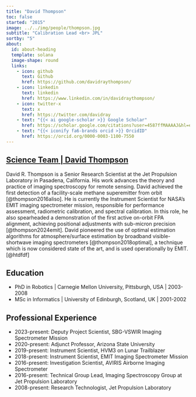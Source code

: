 ```yaml
---
title: "David Thompson"
toc: false
started: "2015"
image: ../../img/people/thompson.jpg
subtitle: "Calibration Lead <br> JPL"
sortby: "5"
about:
  id: about-heading
  template: solana
  image-shape: round
  links:
    - icon: github
      text: Github
      href: https://github.com/davidraythompson/
    - icon: linkedin
      text: linkedin
      href: https://www.linkedin.com/in/davidraythompson/
    - icon: twitter-x
      text: x
      href: https://twitter.com/davidray
    - text: "{{< ai google-scholar >}} Google Scholar"
      href: https://scholar.google.com/citations?user=4587ffMAAAAJ&hl=en 
    - text: "{{< iconify fa6-brands orcid >}} OrcidID"
      href: https://orcid.org/0000-0003-1100-7550
---
```



::::: {.container} 

::: {.listing-header}
## [**Science Team** | **David Thompson**](../../team.qmd#science-team)
::::

:::: {#about-heading}
::: {.about-section} 

David R. Thompson is a Senior Research Scientist at the Jet Propulsion Laboratory in Pasadena, California. His work advances the theory and practice of imaging spectroscopy for remote sensing. David achieved the first detection of a facility-scale methane superemitter from orbit [@thompson2016aliso]. He is currently the Instrument Scientist for NASA's EMIT imaging spectrometer mission, responsible for performance assessment, radiometric calibration, and spectral calibration. In this role, he also spearheaded a demonstration of the first active on-orbit FPA alignment, achieving positional adjustments with sub-micron precision [@thompson2024emit]. David pioneered the use of optimal estimation algorithms for atmosphere/surface estimation by broadband visible-shortwave imaging spectrometers [@thompson2018optimal], a technique which is now considered state of the art, and is used operationally by EMIT. [@htdfdf]

## Education

-   [PhD in Robotics]{.fw-bold} \| Carnegie Mellon University, Pittsburgh, USA \| 2003-2008
-   [MSc in Informatics]{.fw-bold} \| University of Edinburgh, Scotland, UK \| 2001-2002

## Professional Experience

-   [2023-present:]{.fw-bold} Deputy Project Scientist, SBG-VSWIR Imaging Spectrometer Mission
-   [2020-present:]{.fw-bold} Adjunct Professor, Arizona State University
-   [2019-present:]{.fw-bold} Instrument Scientist, HVM3 on Lunar Trailblazer
-   [2018-present:]{.fw-bold} Instrument Scientist, EMIT Imaging Spectrometer Mission
-   [2016-present:]{.fw-bold} Investigation Scientist, AVIRIS Airborne Imaging Spectrometer
-   [2016-present:]{.fw-bold} Technical Group Lead, Imaging Spectroscopy Group at Jet Propulsion Laboratory
-   [2008-present:]{.fw-bold} Research Technologist, Jet Propulsion Laboratory

:::
::::
:::::